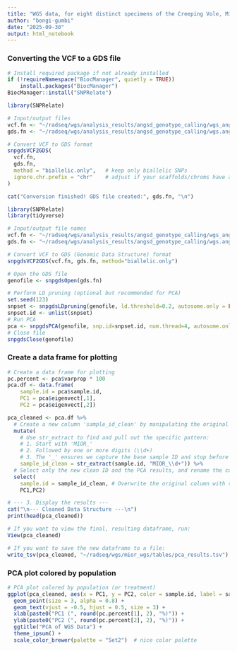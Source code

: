 ```yaml
---
title: "WGS data, for eight distinct specimens of the Creeping Vole, Microtus oregoni"
author: "bongi-gumbi"
date: "2025-09-30"
output: html_notebook
---
```


### Converting the VCF to a GDS file

```r
# Install required package if not already installed
if (!requireNamespace("BiocManager", quietly = TRUE))
    install.packages("BiocManager")
BiocManager::install("SNPRelate")

library(SNPRelate)

# Input/output files
vcf.fn <- "~/radseq/wgs/analysis_results/angsd_genotype_calling/wgs_angsd.vcf.gz"
gds.fn <- "~/radseq/wgs/analysis_results/angsd_genotype_calling/wgs.angsd.gds"

# Convert VCF to GDS format
snpgdsVCF2GDS(
  vcf.fn,
  gds.fn,
  method = "biallelic.only",   # keep only biallelic SNPs
  ignore.chr.prefix = "chr"    # adjust if your scaffolds/chroms have a "chr" prefix
)

cat("Conversion finished! GDS file created:", gds.fn, "\n")

```


```r
library(SNPRelate)
library(tidyverse)

# Input/output file names
vcf.fn <- "~/radseq/wgs/analysis_results/angsd_genotype_calling/wgs_angsd.vcf.gz"
gds.fn <- "~/radseq/wgs/analysis_results/angsd_genotype_calling/wgs.angsd.gds"

# Convert VCF to GDS (Genomic Data Structure) format
snpgdsVCF2GDS(vcf.fn, gds.fn, method="biallelic.only")

# Open the GDS file
genofile <- snpgdsOpen(gds.fn)

# Perform LD pruning (optional but recommended for PCA)
set.seed(123)
snpset <- snpgdsLDpruning(genofile, ld.threshold=0.2, autosome.only = FALSE)
snpset.id <- unlist(snpset)
# Run PCA
pca <- snpgdsPCA(genofile, snp.id=snpset.id, num.thread=4, autosome.only = FALSE)
# Close file
snpgdsClose(genofile)
```

### Create a data frame for plotting

```r
# Create a data frame for plotting
pc.percent <- pca$varprop * 100
pca.df <- data.frame(
    sample.id = pca$sample.id,
    PC1 = pca$eigenvect[,1],
    PC2 = pca$eigenvect[,2])

pca_cleaned <- pca.df %>%
  # Create a new column 'sample_id_clean' by manipulating the original 'sample.id'
  mutate(
    # Use str_extract to find and pull out the specific pattern:
    # 1. Start with 'MIOR_'
    # 2. Followed by one or more digits (\\d+)
    # 3. The '_' ensures we capture the base sample ID and stop before the '30' or '35'
    sample_id_clean = str_extract(sample.id, "MIOR_\\d+")) %>%
  # Select only the new clean ID and the PCA results, and rename the column
  select(
    sample.id = sample_id_clean, # Overwrite the original column with the clean name
    PC1,PC2)

# --- 3. Display the results ---
cat("\n--- Cleaned Data Structure ---\n")
print(head(pca_cleaned))

# If you want to view the final, resulting dataframe, run:
View(pca_cleaned)

# If you want to save the new dataframe to a file:
write_tsv(pca_cleaned, "~/radseq/wgs/mior_wgs/tables/pca_results.tsv")
```

###  PCA plot colored by population

```r
# PCA plot colored by population (or treatment)
ggplot(pca_cleaned, aes(x = PC1, y = PC2, color = sample.id, label = sample.id)) +
  geom_point(size = 3, alpha = 0.8) +
  geom_text(vjust = -0.5, hjust = 0.5, size = 3) +
  xlab(paste0("PC1 (", round(pc.percent[1], 2), "%)")) +
  ylab(paste0("PC2 (", round(pc.percent[2], 2), "%)")) +
  ggtitle("PCA of WGS Data") +
  theme_ipsum() +
  scale_color_brewer(palette = "Set2")  # nice color palette
```





















